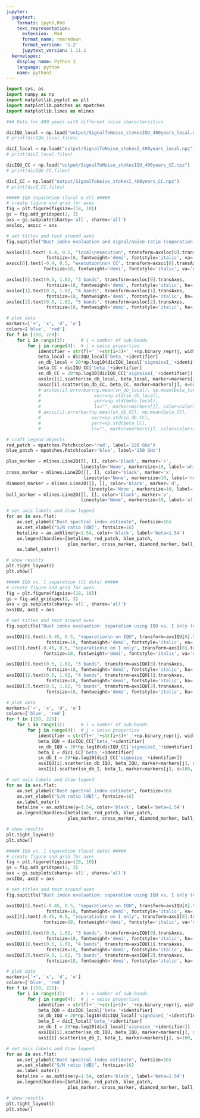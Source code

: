 ```yaml
---
jupyter:
  jupytext:
    formats: ipynb,Rmd
    text_representation:
      extension: .Rmd
      format_name: rmarkdown
      format_version: '1.2'
      jupytext_version: 1.11.1
  kernelspec:
    display_name: Python 3
    language: python
    name: python3
---
```


```python
import sys, os
import numpy as np
import matplotlib.pyplot as plt
import matplotlib.patches as mpatches
import matplotlib.lines as mlines
```

```python
### Data for 400 years with different noise characteristics

dicIQU_local = np.load("output/SignalToNoise_stokesIQU_400years_local.npz")
# print(dicIQU_local.files)

dicI_local = np.load("output/SignalToNoise_stokesI_400years_local.npz")
# print(dicI_local.files)

dicIQU_CC = np.load("output/SignalToNoise_stokesIQU_400years_CC.npz")
# print(dicIQU_CC.files)

dicI_CC = np.load("output/SignalToNoise_stokesI_400years_CC.npz")
# print(dicI_CC.files)
```

```python
##### IQU separation (local & CC) #####
# create figure and grid for axes
fig = plt.figure(figsize=(18, 10))
gs = fig.add_gridspec(2, 3)
axs = gs.subplots(sharey='all', sharex='all')
axsloc, axscc = axs

# set titles and text around axes
fig.suptitle("Dust index evaluation and signal/noise ratio (separation on IQU together)", fontsize=24)

axsloc[0].text(-0.4, 0.5, "local\nexecution", transform=axsloc[0].transAxes,
               fontsize=18, fontweight='demi', fontstyle='italic', va='center', rotation=0)
axscc[0].text(-0.4, 0.5, "execution\non CC", transform=axscc[0].transAxes,
              fontsize=18, fontweight='demi', fontstyle='italic', va='center', rotation=0)

axsloc[0].text(0.5, 1.02, "3 bands", transform=axsloc[0].transAxes,
               fontsize=18, fontweight='demi', fontstyle='italic', ha='center')
axsloc[1].text(0.5, 1.02, "4 bands", transform=axsloc[1].transAxes,
               fontsize=18, fontweight='demi', fontstyle='italic', ha='center')
axsloc[2].text(0.5, 1.02, "5 bands", transform=axsloc[2].transAxes,
               fontsize=18, fontweight='demi', fontstyle='italic', ha='center')

# plot data
markers=['+', 'x', 'd', 'o']
colors=['blue', 'red']
for f in [150, 220]:
    for i in range(3):      # i = number of sub-bands
        for j in range(4):  # j = noise properties
            identifier = str(f)+'_'+str(i+3)+'_'+np.binary_repr(j, width=2)[::-1]
            beta_local = dicIQU_local['beta_'+identifier]
            sn_db_local = 20*np.log10(dicIQU_local['signoiseI_'+identifier])
            beta_CC = dicIQU_CC['beta_'+identifier]
            sn_db_CC = 20*np.log10(dicIQU_CC['signoiseI_'+identifier])
            axsloc[i].scatter(sn_db_local, beta_local, marker=markers[j], s=66, color=colors[f//151])
            axscc[i].scatter(sn_db_CC, beta_CC, marker=markers[j], s=66, color=colors[f//151])
            # axsloc[i].errorbar(np.mean(sn_db_local), np.mean(beta_local),
            #                    xerr=np.std(sn_db_local),
            #                    yerr=np.std(beta_local),
            #                    ls="", marker=markers[j], color=colors[f//151])
            # axscc[i].errorbar(np.mean(sn_db_CC), np.mean(beta_CC),
            #                   xerr=np.std(sn_db_CC),
            #                   yerr=np.std(beta_CC),
            #                   ls="", marker=markers[j], color=colors[f//151])

# craft legend objects
red_patch = mpatches.Patch(color='red', label='220 GHz')
blue_patch = mpatches.Patch(color='blue', label='150 GHz')

plus_marker = mlines.Line2D([], [], color='black', marker='+',
                            linestyle='None', markersize=10, label='white noise')
cross_marker = mlines.Line2D([], [], color='black', marker='x',
                             linestyle='None', markersize=10, label='nunu correlations')
diamond_marker = mlines.Line2D([], [], color='black', marker='d',
                               linestyle='None', markersize=10, label='spatial correlations')
ball_marker = mlines.Line2D([], [], color='black', marker='o',
                            linestyle='None', markersize=10, label='all correlations')

# set axis labels and draw legend
for ax in axs.flat:
    ax.set_ylabel("Dust spectral index estimate", fontsize=16)
    ax.set_xlabel("S/N ratio [dB]", fontsize=16)
    betaline = ax.axhline(y=1.54, color='black', label='beta=1.54')
    ax.legend(handles=[betaline, red_patch, blue_patch,
                       plus_marker, cross_marker, diamond_marker, ball_marker])
    ax.label_outer()

# show results
plt.tight_layout()
plt.show()
```

```python
##### IQU vs. I separation (CC data) #####
# create figure and grid for axes
fig = plt.figure(figsize=(18, 10))
gs = fig.add_gridspec(2, 3)
axs = gs.subplots(sharey='all', sharex='all')
axsIQU, axsI = axs

# set titles and text around axes
fig.suptitle("Dust index evaluation: separation using IQU vs. I only (calculation on CC)", fontsize=24)

axsIQU[0].text(-0.45, 0.5, "separation\n on IQU", transform=axsIQU[0].transAxes,
               fontsize=18, fontweight='demi', fontstyle='italic', va='center', rotation=0)
axsI[0].text(-0.45, 0.5, "separation\n on I only", transform=axsI[0].transAxes,
              fontsize=18, fontweight='demi', fontstyle='italic', va='center', rotation=0)

axsIQU[0].text(0.5, 1.02, "3 bands", transform=axsIQU[0].transAxes,
               fontsize=18, fontweight='demi', fontstyle='italic', ha='center')
axsIQU[1].text(0.5, 1.02, "4 bands", transform=axsIQU[1].transAxes,
               fontsize=18, fontweight='demi', fontstyle='italic', ha='center')
axsIQU[2].text(0.5, 1.02, "5 bands", transform=axsIQU[2].transAxes,
               fontsize=18, fontweight='demi', fontstyle='italic', ha='center')

# plot data
markers=['+', 'x', 'd', 'o']
colors=['blue', 'red']
for f in [150, 220]:
    for i in range(3):      # i = number of sub-bands
        for j in range(4):  # j = noise properties
            identifier = str(f)+'_'+str(i+3)+'_'+np.binary_repr(j, width=2)[::-1]
            beta_IQU = dicIQU_CC['beta_'+identifier]
            sn_db_IQU = 20*np.log10(dicIQU_CC['signoiseI_'+identifier])
            beta_I = dicI_CC['beta_'+identifier]
            sn_db_I = 20*np.log10(dicI_CC['signoise_'+identifier])
            axsIQU[i].scatter(sn_db_IQU, beta_IQU, marker=markers[j], s=100, color=colors[f//151])
            axsI[i].scatter(sn_db_I, beta_I, marker=markers[j], s=100, color=colors[f//151])

# set axis labels and draw legend
for ax in axs.flat:
    ax.set_ylabel("Dust spectral index estimate", fontsize=16)
    ax.set_xlabel("S/N ratio [dB]", fontsize=16)
    ax.label_outer()
    betaline = ax.axhline(y=1.54, color='black', label='beta=1.54')
    ax.legend(handles=[betaline, red_patch, blue_patch,
                       plus_marker, cross_marker, diamond_marker, ball_marker])

# show results
plt.tight_layout()
plt.show()
```

```python
##### IQU vs. I separation (local data) #####
# create figure and grid for axes
fig = plt.figure(figsize=(18, 10))
gs = fig.add_gridspec(2, 3)
axs = gs.subplots(sharey='all', sharex='all')
axsIQU, axsI = axs

# set titles and text around axes
fig.suptitle("Dust index evaluation: separation using IQU vs. I only (calculation on CC)", fontsize=24)

axsIQU[0].text(-0.45, 0.5, "separation\n on IQU", transform=axsIQU[0].transAxes,
               fontsize=18, fontweight='demi', fontstyle='italic', va='center', rotation=0)
axsI[0].text(-0.45, 0.5, "separation\n on I only", transform=axsI[0].transAxes,
              fontsize=18, fontweight='demi', fontstyle='italic', va='center', rotation=0)

axsIQU[0].text(0.5, 1.02, "3 bands", transform=axsIQU[0].transAxes,
               fontsize=18, fontweight='demi', fontstyle='italic', ha='center')
axsIQU[1].text(0.5, 1.02, "4 bands", transform=axsIQU[1].transAxes,
               fontsize=18, fontweight='demi', fontstyle='italic', ha='center')
axsIQU[2].text(0.5, 1.02, "5 bands", transform=axsIQU[2].transAxes,
               fontsize=18, fontweight='demi', fontstyle='italic', ha='center')

# plot data
markers=['+', 'x', 'd', 'o']
colors=['blue', 'red']
for f in [150, 220]:
    for i in range(3):      # i = number of sub-bands
        for j in range(4):  # j = noise properties
            identifier = str(f)+'_'+str(i+3)+'_'+np.binary_repr(j, width=2)[::-1]
            beta_IQU = dicIQU_local['beta_'+identifier]
            sn_db_IQU = 20*np.log10(dicIQU_local['signoiseI_'+identifier])
            beta_I = dicI_local['beta_'+identifier]
            sn_db_I = 20*np.log10(dicI_local['signoise_'+identifier])
            axsIQU[i].scatter(sn_db_IQU, beta_IQU, marker=markers[j], s=100, color=colors[f//151])
            axsI[i].scatter(sn_db_I, beta_I, marker=markers[j], s=100, color=colors[f//151])

# set axis labels and draw legend
for ax in axs.flat:
    ax.set_ylabel("Dust spectral index estimate", fontsize=16)
    ax.set_xlabel("S/N ratio [dB]", fontsize=16)
    ax.label_outer()
    betaline = ax.axhline(y=1.54, color='black', label='beta=1.54')
    ax.legend(handles=[betaline, red_patch, blue_patch,
                       plus_marker, cross_marker, diamond_marker, ball_marker])

# show results
plt.tight_layout()
plt.show()
```
